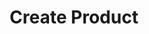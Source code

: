 ---
title: 'Create Product'
openapi: 'POST /v1/product/create/{company_slug}/'
'og:sitename': 'Hierarch.io - Help Center'
'og:title': 'Create Product | Hierarch.io Help Center'
'og:logo': '/logo/logo-text-dark.png'
'og:image': '/images/help-center-banner.png'
'twitter:title': 'Create Product | Hierarch.io Help Center'
'twitter:image': '/images/help-center-banner.png'
---